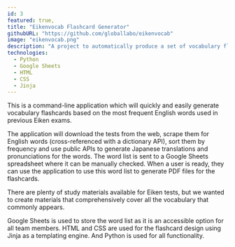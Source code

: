 ```yaml
---
id: 3
featured: true,
title: "Eikenvocab Flashcard Generator"
githubURL: "https://github.com/globallabo/eikenvocab"
image: "eikenvocab.png"
description: "A project to automatically produce a set of vocabulary flashcards for students studying to take standardized English exams."
technologies:
  - Python
  - Google Sheets
  - HTML
  - CSS
  - Jinja
---
```


This is a command-line application which will quickly and easily generate vocabulary flashcards based on the most frequent English words used in previous Eiken exams.

The application will download the tests from the web, scrape them for English words (cross-referenced with a dictionary API), sort them by frequency and use public APIs to generate Japanese translations and pronunciations for the words. The word list is sent to a Google Sheets spreadsheet where it can be manually checked. When a user is ready, they can use the application to use this word list to generate PDF files for the flashcards.

There are plenty of study materials available for Eiken tests, but we wanted to create materials that comprehensively cover all the vocabulary that commonly appears.

Google Sheets is used to store the word list as it is an accessible option for all team members. HTML and CSS are used for the flashcard design using Jinja as a templating engine. And Python is used for all functionality.
